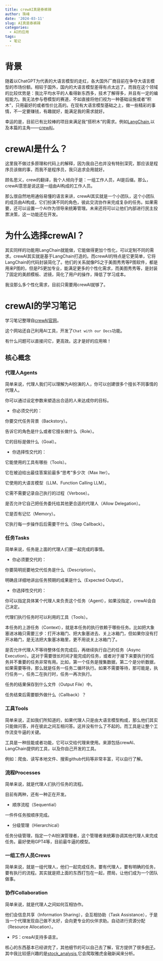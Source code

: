 ```yaml
---
title: crewAI真是泰裤辣
author: 珠峰
date: '2024-03-11'
slug: AI真是泰裤辣
categories:
  - AI的应用
tags:
  - 笔记
---
```


# 背景

随着以ChatGPT为代表的大语言模型的走红，各大国外厂商目前在争夺大语言模型的市场份额。相较于国外，国内的大语言模型差得有点太远了。而我在这个领域的比较优势是：我比平均水平的人看得新东西多，技术了解得多，并且有一定的编程能力。我无法参与卷模型的赛道，不如直接将他们视为一种基础设施或者“积木”，只用最好的或者性价比高的。在现有大语言模型基础之上，做一些精彩的事情，不一定要赚钱，有趣就好，能满足我的需求就好。

幸运的是，目前已有比较棒的项目来满足我“搭积木”的需求。例如[LangChain](https://www.langchain.com/),以及本篇的主角——[crewAI](https://www.crewai.com/)。

# crewAI是什么？

这里我不做过多原理和代码上的解释，因为我自己也并没有特别深究，那应该是程序员该做的事，而我不是程序员，我只追求会用就好。

顾名思义，crew的翻译，我个人倾向于是：一组工作人员，AI是后缀。那么，crewAI意思是说这是一组由AI构成的工作人员。

那么很自然地用通俗易懂的语言来讲，crewAI其实就是一个小团队，这个小团队的成员由AI构成，它们扮演不同的角色，彼此交流协作来完成复杂的任务。如果需要，还可以设置一个AI作为领导来统筹管理。未来还将可以让他们内部进行民主投票决策，这一功能还在开发。

# 为什么选择crewAI？

其实同样的功能用LangChain就能做，它能做得更加个性化，可以定制不同的需求。crewAI其实就是基于LangChain打造的。而crewAI的特点是它更简单，它将LangChain的代码封装简化了。他们的关系就像PS之于美图秀秀等P图软件，都是用来P图的，但是PS更加专业，能满足更多的个性化需求，而美图秀秀等，是封装了固定的美颜模板、滤镜，简化了用户的操作，降低了学习成本。

我没那么多个性化需求，目前只需要用crewAI就够了。

# crewAI的学习笔记

学习笔记整理自[crewAI官网](https://www.crewai.com/)。

这个网站还自己利用AI工具，开发了`Chat with our Docs`功能。

有什么问题可以直接问它，更高效。这才是好的应用嘛！

## 核心概念

### 代理人Agents

简单来说，代理人我们可以理解为AI扮演的人，你可以创建很多个擅长不同事情的代理人。

你可以通过设定参数来塑造出合适的人来达成你的目标。

* 你必须交代的：

你要交代任务背景（Backstory）。

告诉它的角色是什么或者它擅长做什么（Role）。

它的目标是做什么（Goal）。

* 你选择性交代的：

它能使用的工具有哪些（Tools）。

它在被迫给出最佳答案前最多“思考”多少次（Max Iter）。

它使用的大语言模型（LLM、Function Calling LLM）。

它需不需要记录自己执行的过程（Verbose）。

是否允许它自己把任务委托给其他更合适的代理人（Allow Delegation）。

它是否有记忆（Memory）。

它执行每一步操作后后需要干什么（Step Callback）。

### 任务Tasks

简单来说，任务是上面的代理人们要一起完成的事情。

* 你必须要交代的：

你要简明扼要地交代任务是什么（Description）。

明确且详细地讲出任务预期的成果是什么（Expected Output）。

* 你选择性交代的：

你可以指定具体某个代理人来负责这个任务（Agent），如果没指定，crewAI会自己决定。

代理们执行任务时可以利用的工具（Tools）。

本任务的上游任务（Context），就是本任务的执行依赖于哪些任务。比如把大象塞进冰箱只需要三步：打开冰箱门、把大象塞进去、关上冰箱门，但如果你没有打开冰箱门，是无法把大象塞冰箱里，更不用说关上冰箱门了。

是否允许代理人不等待整体任务完成后，再继续执行自己的任务（Async Execution）。这对于需要很长时间才能完成的任务，或者对于接下来要执行的任务并不重要的任务非常有用。比如，第一个任务是搜集数据，第二个是分析数据，如果需要等待，那么就是任务一任务二循环执行。如果不需要等待，那可能是，执行任务一，任务二在执行时，任务一再次执行。

任务的结果保存到什么文件（Output File）中。

任务结束后需要额外做什么（Callback）？

### 工具Tools

简单来说，正如我们所知道的，如果代理人只是由大语言模型构成，那么他们其实只能做问答，并在彼此之间互相问答。这并没有什么了不起的。而工具是让整个工作流变牛逼的关键。

工具是一种技能或者功能，它可以交给代理来使用。来源包括crewAI、LangChain提供的工具，以及你自己开发的工具。

例如：爬虫、读写本地文件、搜索github代码等非常丰富，可以自行了解。

### 流程Processes

简单来说，就是代理人们执行任务的流程。

目前有两种，还有一种正在开发。

* 顺序流程（Sequential）

一件件任务按顺序完成。

* 分级管理（Hierarchical）

任务分级管理，指定一个AI扮演管理者，这个管理者来统筹协调其他代理人来完成任务。最好使用GPT4等，目前最牛逼的模型。

### 一组工作人员Crews

简单来说，就是一组代理人，他们一起完成任务。要有代理人，要有明确的任务，要有执行的流程。其实就是把上面的东西打包在一起，攒局，让他们成为一个团队做事。

### 协作Collaboration

简单来说，就是代理人之间如何互相协作。

他们会信息共享（Information Sharing），会互相协助（Task Assistance），于是当一个代理发现自己做不太好，会向更专业的伙伴求助。自动进行资源分配（Resource Allocation）。

* PS：creaAI支持多语言。

核心的东西基本已经讲完了，其他细节的可以自己去了解，官方提供了很多[例子](https://github.com/joaomdmoura/crewAI-examples/tree/main)。其中我比较感兴趣的是[stock_analysis](https://github.com/joaomdmoura/crewAI-examples/tree/main/stock_analysis),它会爬取雅虎金融新闻来分析。









